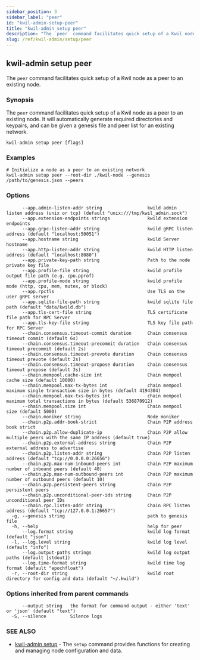 ```yaml
---
sidebar_position: 3
sidebar_label: "peer"
id: "kwil-admin-setup-peer"
title: "kwil-admin setup peer"
description: "The `peer` command facilitates quick setup of a Kwil node as a peer to an existing node."
slug: /ref/kwil-admin/setup/peer
---
```


## kwil-admin setup peer

The `peer` command facilitates quick setup of a Kwil node as a peer to an existing node.

### Synopsis

The `peer` command facilitates quick setup of a Kwil node as a peer to an existing node.
It will automatically generate required directories and keypairs, and can be given a genesis file and peer list for an existing network.

```
kwil-admin setup peer [flags]
```

### Examples

```
# Initialize a node as a peer to an existing network
kwil-admin setup peer --root-dir ./kwil-node --genesis /path/to/genesis.json --peers
```

### Options

```
      --app.admin-listen-addr string                 kwild admin listen address (unix or tcp) (default "unix:///tmp/kwil_admin.sock")
      --app.extension-endpoints strings              kwild extension endpoints
      --app.grpc-listen-addr string                  kwild gRPC listen address (default "localhost:50051")
      --app.hostname string                          kwild Server hostname
      --app.http-listen-addr string                  kwild HTTP listen address (default "localhost:8080")
      --app.private-key-path string                  Path to the node private key file
      --app.profile-file string                      kwild profile output file path (e.g. cpu.pprof)
      --app.profile-mode string                      kwild profile mode (http, cpu, mem, mutex, or block)
      --app.rpctls                                   Use TLS on the user gRPC server
      --app.sqlite-file-path string                  kwild sqlite file path (default "data/kwild.db")
      --app.tls-cert-file string                     TLS certificate file path for RPC Server
      --app.tls-key-file string                      TLS key file path for RPC Server
      --chain.consensus.timeout-commit duration      Chain consensus timeout commit (default 6s)
      --chain.consensus.timeout-precommit duration   Chain consensus timeout precommit (default 2s)
      --chain.consensus.timeout-prevote duration     Chain consensus timeout prevote (default 2s)
      --chain.consensus.timeout-propose duration     Chain consensus timeout propose (default 3s)
      --chain.mempool.cache-size int                 Chain mempool cache size (default 10000)
      --chain.mempool.max-tx-bytes int               chain mempool maximum single transaction size in bytes (default 4194304)
      --chain.mempool.max-txs-bytes int              chain mempool maximum total transactions in bytes (default 536870912)
      --chain.mempool.size int                       Chain mempool size (default 5000)
      --chain.moniker string                         Node moniker
      --chain.p2p.addr-book-strict                   Chain P2P address book strict
      --chain.p2p.allow-duplicate-ip                 Chain P2P allow multiple peers with the same IP address (default true)
      --chain.p2p.external-address string            Chain P2P external address to advertise
      --chain.p2p.listen-addr string                 Chain P2P listen address (default "tcp://0.0.0.0:26656")
      --chain.p2p.max-num-inbound-peers int          Chain P2P maximum number of inbound peers (default 40)
      --chain.p2p.max-num-outbound-peers int         Chain P2P maximum number of outbound peers (default 10)
      --chain.p2p.persistent-peers string            Chain P2P persistent peers
      --chain.p2p.unconditional-peer-ids string      Chain P2P unconditional peer IDs
      --chain.rpc.listen-addr string                 Chain RPC listen address (default "tcp://127.0.0.1:26657")
  -g, --genesis string                               path to genesis file
  -h, --help                                         help for peer
      --log.format string                            kwild log format (default "json")
  -l, --log.level string                             kwild log level (default "info")
      --log.output-paths strings                     kwild log output paths (default [stdout])
      --log.time-format string                       kwild time log format (default "epochfloat")
  -r, --root-dir string                              kwild root directory for config and data (default "~/.kwild")
```

### Options inherited from parent commands

```
      --output string   the format for command output - either 'text' or 'json' (default "text")
  -S, --silence         Silence logs
```

### SEE ALSO

* [kwil-admin setup](/docs/ref/kwil-admin/setup)	 - The `setup` command provides functions for creating and managing node configuration and data.

